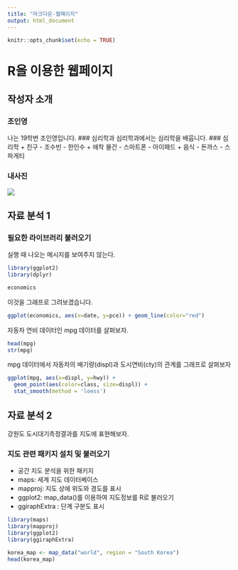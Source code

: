---
title: "마크다운-웹페이지"
output: html_document
---

```{r setup, include=FALSE}
knitr::opts_chunk$set(echo = TRUE)
```

# R을 이용한 웹페이지

## 작성자 소개

###  조인영
나는 19학번 조인영입니다.
### 심리학과
심리학과에서는 심리학을 배웁니다.
### 심리학
+ 친구
  - 조수빈
  - 한인수
+ 애착 물건
  - 스마트폰
  - 아이패드
+ 음식
  - 돈까스
  - 스파게티

### 내사진

![](inyoung.png)


## 자료 분석 1

### 필요한 라이브러리 불러오기     
실행 때 나오는 메시지를 보여주지 않는다.
```{r message=F}
library(ggplot2)
library(dplyr)
```
```{r}
economics
```
이것을 그래프로 그려보겠습니다.
```{r}
ggplot(economics, aes(x=date, y=pce)) + geom_line(color="red")
```


자동차 연비 데이터인 mpg 데이터를 살펴보자.

```{r}
head(mpg)
str(mpg)
```

mpg 데이터에서 자동차의 배기량(displ)과 도시연비(cty)의 관계를 그래프로 살펴보자

```{r}
ggplot(mpg, aes(x=displ, y=hwy)) + 
  geom_point(aes(color=class, size=displ)) +
  stat_smooth(method = 'loess')
```


## 자료 분석 2
강원도 도시대기측정결과를 지도에 표현해보자.

### 지도 관련 패키지 설치 및 불러오기
+ 공간 지도 분석을 위한 패키지
 - maps: 세계 지도 데이터베이스
 - mapproj: 지도 상에 위도와 경도를 표시
 - ggplot2: map_data()를 이용하여 지도정보를 R로 불러오기
 - ggiraphExtra : 단계 구분도 표시

```{r message=F}
library(maps)
library(mapproj)
library(ggplot2)
library(ggiraphExtra)
```

```{r}
korea_map <- map_data("world", region = "South Korea")
head(korea_map)

```
